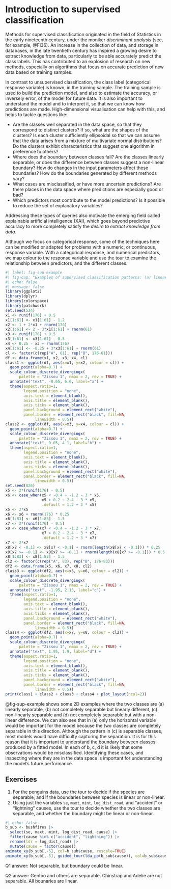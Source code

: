 # Introduction to supervised classification

<!--
- overview of supervised classification, model structure
- refer to the ISLR language
- basics of training/testing for model building
- model components needed from all
- common tasks: checking clusters relative to class labels, looking at boundaries
-->

Methods for supervised classification originated in the field of Statistics in the early nineteenth century, under the moniker *discriminant analysis* (see, for example, @Fi36). An increase in the collection of data, and storage in databases, in the late twentieth century has inspired a growing desire to extract knowledge from data, particularly to be able accurately predict the class labels. This has contributed to an explosion of research on new methods, especially on algorithms that focus on accurate prediction of new data based on training samples.

\index{classification!supervised}

In contrast to unsupervised classification, the class label (categorical response variable) is known, in the training sample. The training sample is used to build the prediction model, and also to estimate the accuracy, or inversely error, of the model for future data. It is also important to understand the model and to interpret it, so that we can know how predictions are made. High-dimensional visualisation can help with this, and helps to tackle questions like:

- Are the classes well separated in the data space, so that they
correspond to distinct clusters?  If so, what are the shapes of the clusters?  Is each cluster sufficiently ellipsoidal so that we can assume that the data arises from a mixture of multivariate normal distributions?  Do the clusters exhibit characteristics that suggest one algorithm in preference to others?
- Where does the boundary between classes fall?  Are the classes
linearly separable, or does the difference between classes suggest
a non-linear boundary?  How do changes in the input parameters affect these boundaries? How do the boundaries generated by different methods vary?
- What cases are misclassified, or have more uncertain predictions?  Are there places in the data space where predictions are especially good or bad?
- Which predictors most contribute to the model predictions? Is it possible to reduce the set of explanatory variables?
 
Addressing these types of queries also motivate the emerging field called explainable artificial intelligence (XAI), which goes beyond predictive accuracy to more completely satisfy the *desire to extract knowledge from data*. 

Although we focus on categorical response, some of the techniques here can be modified or adapted for problems with a numeric, or continuous, response variable. With a categorical response, and numerical predictors, we map colour to the response variable and use the tour to examine the relationship between predictors, and the different classes. 


```r
#| label: fig-sup-example
#| fig-cap: "Examples of supervised classification patterns: (a) linearly separable, (b) linear but not completely separable, (c) non-linearly separable, (d) non-linear, but not completely separable."
#| echo: false
#| message: false
library(ggplot2)
library(dplyr)
library(colorspace)
library(patchwork)
set.seed(524)
x1 <- runif(176) + 0.5
x1[1:61] <- x1[1:61] - 1.2
x2 <- 1 + 2*x1 + rnorm(176)
x2[1:61] <- 2 - 3*x1[1:61] + rnorm(61)
x3 <- runif(176) + 0.5
x3[1:61] <- x3[1:61] - 0.5
x4 <- 0.25 - x3 + rnorm(176)
x4[1:61] <- -0.25 + 3*x3[1:61] + rnorm(61)
cl <- factor(c(rep("A", 61), rep("B", 176-61)))
df <- data.frame(x1, x2, x3, x4, cl)
class1 <- ggplot(df, aes(x=x1, y=x2, colour = cl)) +
  geom_point(alpha=0.7) +
  scale_colour_discrete_divergingx(
      palette = "Zissou 1", nmax = 2, rev = TRUE) +
  annotate("text", -0.65, 6.6, label="a") +
  theme(aspect.ratio=1,
        legend.position = "none",
        axis.text = element_blank(),
        axis.title = element_blank(),
        axis.ticks = element_blank(),
        panel.background = element_rect("white"),
        panel.border = element_rect("black", fill=NA, 
             linewidth = 0.5)) 
class2 <- ggplot(df, aes(x=x3, y=x4, colour = cl)) +
  geom_point(alpha=0.7) +
  scale_colour_discrete_divergingx(
      palette = "Zissou 1", nmax = 2, rev = TRUE) +
  annotate("text", 0.05, 4.1, label="b") +
  theme(aspect.ratio=1,
        legend.position = "none",
        axis.text = element_blank(),
        axis.title = element_blank(),
        axis.ticks = element_blank(),
        panel.background = element_rect("white"),
        panel.border = element_rect("black", fill=NA, 
             linewidth = 0.5))
set.seed(826)
x5 <- 2*(runif(176) - 0.5)
x6 <- case_when(x5 < -0.4 ~ -1.2 - 3 * x5,
                x5 > 0.2 ~ 2.4 - 3 * x5,
                .default = 1.2 + 3 * x5)
x5 <- 2*x5
x6 <- x6 + rnorm(176) * 0.25
x6[1:83] <- x6[1:83] - 1.5
x7 <- 2*(runif(176) - 0.5)
x8 <- case_when(x7 < -0.4 ~ -1.2 - 3 * x7,
                x7 > 0.2 ~ 2.4 - 3 * x7,
                .default = 1.2 + 3 * x7)
x7 <- 2*x7
x8[x7 < -0.1] <- x8[x7 < -0.1] + rnorm(length(x8[x7 < -0.1])) * 0.25
x8[x7 >= -0.1] <- x8[x7 >= -0.1] + rnorm(length(x8[x7 >= -0.1])) * 0.5
x8[1:83] <- x8[1:83] - 1.5
cl2 <- factor(c(rep("A", 83), rep("B", 176-83)))
df2 <- data.frame(x5, x6, x7, x8, cl2)
class3 <- ggplot(df2, aes(x=x5, y=x6, colour = cl2)) +
  geom_point(alpha=0.7) +
  scale_colour_discrete_divergingx(
      palette = "Zissou 1", nmax = 2, rev = TRUE) +
  annotate("text", -1.95, 2.15, label="c") +
  theme(aspect.ratio=1,
        legend.position = "none",
        axis.text = element_blank(),
        axis.title = element_blank(),
        axis.ticks = element_blank(),
        panel.background = element_rect("white"),
        panel.border = element_rect("black", fill=NA, 
             linewidth = 0.5))
class4 <- ggplot(df2, aes(x=x7, y=x8, colour = cl2)) +
  geom_point(alpha=0.7) +
  scale_colour_discrete_divergingx(
      palette = "Zissou 1", nmax = 2, rev = TRUE) +
  annotate("text", 1.95, 1.9, label="d") +
  theme(aspect.ratio=1,
        legend.position = "none",
        axis.text = element_blank(),
        axis.title = element_blank(),
        axis.ticks = element_blank(),
        panel.background = element_rect("white"),
        panel.border = element_rect("black", fill=NA, 
             linewidth = 0.5))
print(class1 + class2 + class3 + class4 + plot_layout(ncol=2))
```

@fig-sup-example shows some 2D examples where the two classes are (a) linearly separable, (b) not completely separable but linearly different, (c) non-linearly separable and (d) not completely separable but with a non-linear difference. We can also see that in (a) only the horizontal variable would be important for the model because the two classes are completely separable in this direction. Although the pattern in (c) is separable classes, most models would have difficulty capturing the separation. It is for this reason that it is important to understand the boundary between classes produced by a fitted model. In each of b, c, d it is likely that some observations would be misclassified. Identifying these cases, and inspecting where they are in the data space is important for understanding the model's future performance. 

## Exercises {-}

1. For the penguins data, use the tour to decide if the species are separable, and if the boundaries between species is linear or non-linear.
2. Using just the variables `se`, `maxt`, `mint`, `log_dist_road`, and "accident" or "lightning" causes, use the tour to decide whether the two classes are separable, and whether the boundary might be linear or non-linear.

```r
#| echo: false
b_sub <- bushfires |>
  select(se, maxt, mint, log_dist_road, cause) |>
  filter(cause %in% c("accident", "lightning")) |>
  rename(ldr = log_dist_road) |>
  mutate(cause = factor(cause))
animate_xy(b_sub[,-5], col=b_sub$cause, rescale=TRUE)
animate_xy(b_sub[,-5], guided_tour(lda_pp(b_sub$cause)), col=b_sub$cause, rescale=TRUE)
```

::: {.content-hidden}
Q1 answer: Not separable, but boundary could be linear.

Q2 answer: Gentoo and others are separable. Chinstrap and Adelie are not separable. All bounaries are linear.
:::
